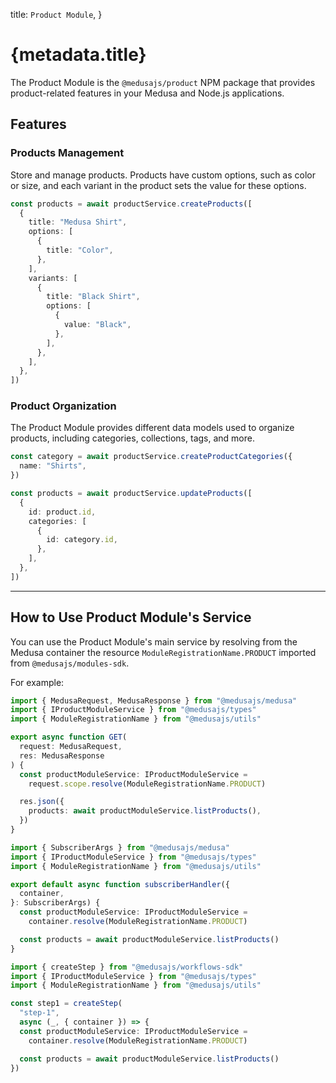 
  title: `Product Module`,
}

# {metadata.title}

The Product Module is the `@medusajs/product` NPM package that provides product-related features in your Medusa and Node.js applications.

## Features

### Products Management

Store and manage products. Products have custom options, such as color or size, and each variant in the product sets the value for these options.

```ts
const products = await productService.createProducts([
  {
    title: "Medusa Shirt",
    options: [
      {
        title: "Color",
      },
    ],
    variants: [
      {
        title: "Black Shirt",
        options: [
          {
            value: "Black",
          },
        ],
      },
    ],
  },
])
```

### Product Organization

The Product Module provides different data models used to organize products, including categories, collections, tags, and more.

```ts
const category = await productService.createProductCategories({
  name: "Shirts",
})

const products = await productService.updateProducts([
  {
    id: product.id,
    categories: [
      {
        id: category.id,
      },
    ],
  },
])
```

---

## How to Use Product Module's Service

You can use the Product Module's main service by resolving from the Medusa container the resource `ModuleRegistrationName.PRODUCT` imported from `@medusajs/modules-sdk`.

For example:

<CodeTabs groupId="resource-type">
  <CodeTab label="API Route" value="api-route">

  ```ts title="src/api/store/custom/route.ts"
  import { MedusaRequest, MedusaResponse } from "@medusajs/medusa"
  import { IProductModuleService } from "@medusajs/types"
  import { ModuleRegistrationName } from "@medusajs/utils"

  export async function GET(
    request: MedusaRequest,
    res: MedusaResponse
  ) {
    const productModuleService: IProductModuleService =
      request.scope.resolve(ModuleRegistrationName.PRODUCT)

    res.json({ 
      products: await productModuleService.listProducts(),
    })
  }
  ```

  </CodeTab>
  <CodeTab label="Subscriber" value="subscribers">

  ```ts title="src/subscribers/custom-handler.ts"
  import { SubscriberArgs } from "@medusajs/medusa"
  import { IProductModuleService } from "@medusajs/types"
  import { ModuleRegistrationName } from "@medusajs/utils"

  export default async function subscriberHandler({
    container,
  }: SubscriberArgs) {
    const productModuleService: IProductModuleService =
      container.resolve(ModuleRegistrationName.PRODUCT)

    const products = await productModuleService.listProducts()
  }
  ```

  </CodeTab>
  <CodeTab label="Workflow Step" value="workflow-step">

  ```ts title="src/workflows/hello-world/step1.ts"
  import { createStep } from "@medusajs/workflows-sdk"
  import { IProductModuleService } from "@medusajs/types"
  import { ModuleRegistrationName } from "@medusajs/utils"

  const step1 = createStep(
    "step-1", 
    async (_, { container }) => {
    const productModuleService: IProductModuleService =
      container.resolve(ModuleRegistrationName.PRODUCT)

    const products = await productModuleService.listProducts()
  })
  ```

  </CodeTab>
</CodeTabs>
